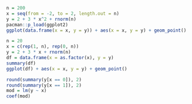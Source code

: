 ```r
n = 200
x = seq(from = -2, to = 2, length.out = n)
y = 2 + 3 * x^2 + rnorm(n)
pacman::p_load(ggplot2)
ggplot(data.frame(x = x, y = y)) + aes(x = x, y = y) + geom_point()
```

```r
n = 20
x = c(rep(1, n), rep(0, n))
y = 2 + 3 * x + rnorm(n)
df = data.frame(x = as.factor(x), y = y)
summary(df)
ggplot(df) + aes(x = x, y = y) + geom_point()

round(summary(y[x == 0]), 2)
round(summary(y[x == 1]), 2)
mod = lm(y ~ x)
coef(mod)
```

